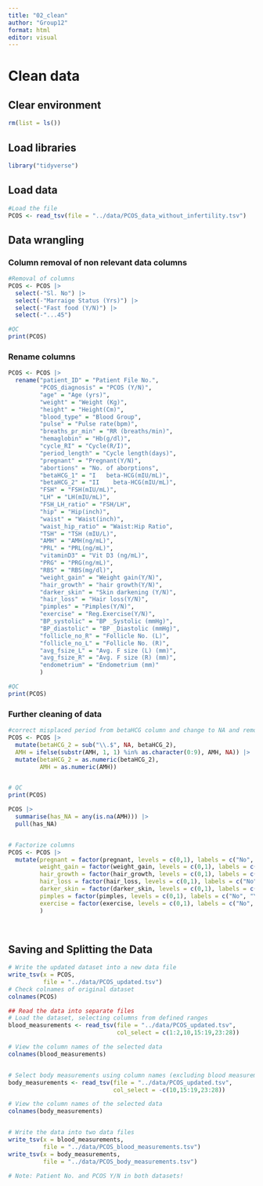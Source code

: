 ```yaml
---
title: "02_clean"
author: "Group12"
format: html
editor: visual
---
```


# Clean data

## Clear environment

```r
rm(list = ls())
```

## Load libraries

```r
library("tidyverse")
```

## Load data

```r
#Load the file
PCOS <- read_tsv(file = "../data/PCOS_data_without_infertility.tsv")

```

## Data wrangling

### Column removal of non relevant data columns

```r
#Removal of columns
PCOS <- PCOS |>
  select(-"Sl. No") |> 
  select(-"Marraige Status (Yrs)") |> 
  select(-"Fast food (Y/N)") |> 
  select(-"...45")

#QC
print(PCOS)
```

### Rename columns

```r

PCOS <- PCOS |> 
  rename("patient_ID" = "Patient File No.",
         "PCOS_diagnosis" = "PCOS (Y/N)",
         "age" = "Age (yrs)",
         "weight" = "Weight (Kg)",
         "height" = "Height(Cm)",
         "blood_type" = "Blood Group",
         "pulse" = "Pulse rate(bpm)",
         "breaths_pr_min" = "RR (breaths/min)",
         "hemaglobin" = "Hb(g/dl)",
         "cycle_RI" = "Cycle(R/I)",
         "period_length" = "Cycle length(days)",
         "pregnant" = "Pregnant(Y/N)",
         "abortions" = "No. of aborptions",
         "betaHCG_1" = "I   beta-HCG(mIU/mL)",
         "betaHCG_2" = "II    beta-HCG(mIU/mL)",
         "FSH" = "FSH(mIU/mL)",
         "LH" = "LH(mIU/mL)",
         "FSH_LH_ratio" = "FSH/LH",
         "hip" = "Hip(inch)",
         "waist" = "Waist(inch)",
         "waist_hip_ratio" = "Waist:Hip Ratio",
         "TSH" = "TSH (mIU/L)",
         "AMH" = "AMH(ng/mL)",
         "PRL" = "PRL(ng/mL)",
         "vitaminD3" = "Vit D3 (ng/mL)",
         "PRG" = "PRG(ng/mL)",
         "RBS" = "RBS(mg/dl)",
         "weight_gain" = "Weight gain(Y/N)",
         "hair_growth" = "hair growth(Y/N)",
         "darker_skin" = "Skin darkening (Y/N)",
         "hair_loss" = "Hair loss(Y/N)",
         "pimples" = "Pimples(Y/N)",
         "exercise" = "Reg.Exercise(Y/N)",
         "BP_systolic" = "BP _Systolic (mmHg)",
         "BP_diastolic" = "BP _Diastolic (mmHg)",
         "follicle_no_R" = "Follicle No. (L)",
         "follicle_no_L" = "Follicle No. (R)",
         "avg_fsize_L" = "Avg. F size (L) (mm)",
         "avg_fsize_R" = "Avg. F size (R) (mm)",
         "endometrium" = "Endometrium (mm)"
         ) 

#QC
print(PCOS)
```

### Further cleaning of data

```r
#correct misplaced period from betaHCG column and change to NA and remove misplaced character and replace with NA, additionally create the columns betaHCG_2 and AMH into dbl insted of chr:
PCOS <- PCOS |> 
  mutate(betaHCG_2 = sub("\\.$", NA, betaHCG_2),
  AMH = ifelse(substr(AMH, 1, 1) %in% as.character(0:9), AMH, NA)) |>  
  mutate(betaHCG_2 = as.numeric(betaHCG_2),
         AMH = as.numeric(AMH))


# QC
print(PCOS)

PCOS |> 
  summarise(has_NA = any(is.na(AMH))) |> 
  pull(has_NA)


# Factorize columns
PCOS <- PCOS |> 
  mutate(pregnant = factor(pregnant, levels = c(0,1), labels = c("No", "Yes")),
         weight_gain = factor(weight_gain, levels = c(0,1), labels = c("No", "Yes")),
         hair_growth = factor(hair_growth, levels = c(0,1), labels = c("No", "Yes")),
         hair_loss = factor(hair_loss, levels = c(0,1), labels = c("No", "Yes")),
         darker_skin = factor(darker_skin, levels = c(0,1), labels = c("No", "Yes")),
         pimples = factor(pimples, levels = c(0,1), labels = c("No", "Yes")),
         exercise = factor(exercise, levels = c(0,1), labels = c("No", "Yes")),
         )

 
```

## Saving and Splitting the Data

```r
# Write the updated dataset into a new data file
write_tsv(x = PCOS,
          file = "../data/PCOS_updated.tsv")
# Check colnames of original dataset
colnames(PCOS)

## Read the data into separate files
# Load the dataset, selecting columns from defined ranges 
blood_measurements <- read_tsv(file = "../data/PCOS_updated.tsv",
                               col_select = c(1:2,10,15:19,23:28))

# View the column names of the selected data
colnames(blood_measurements)


# Select body measurements using column names (excluding blood measurements)
body_measurements <- read_tsv(file = "../data/PCOS_updated.tsv",
                              col_select = -c(10,15:19,23:28))

# View the column names of the selected data
colnames(body_measurements)


# Write the data into two data files
write_tsv(x = blood_measurements,
          file = "../data/PCOS_blood_measurements.tsv")
write_tsv(x = body_measurements,
          file = "../data/PCOS_body_measurements.tsv")

# Note: Patient No. and PCOS Y/N in both datasets!
```
